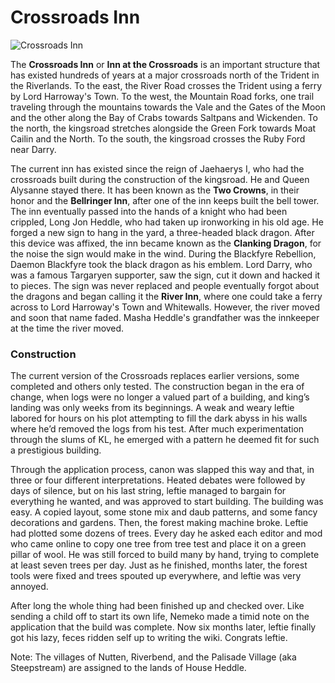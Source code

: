 

# Crossroads Inn

<Image src="https://cdn.sanity.io/images/1as7cn02/production/bf079093ecb8386dd69cf70ebc52edbd61986acd-1000x650.png?w=976&h=350&fit=crop&crop=center&auto=format" alt="Crossroads Inn" width={976} height={350}  />

<ProjectDetails
  floatRight
  region="Riverlands"
  house="House Heddle"
  type="Miscellaneous"
  status="Completed"
  warp="/warp crossroads"
  projectLead="Nemoko, leftie181"
  dateStarted="February 19, 2015"
  dateCompleted="February 19, 2015"
/>

The **Crossroads Inn** or **Inn at the Crossroads** is an important structure that has existed hundreds of years at a major crossroads north of the Trident in the Riverlands. To the east, the River Road crosses the Trident using a ferry by Lord Harroway's Town. To the west, the Mountain Road forks, one trail traveling through the mountains towards the Vale and the Gates of the Moon and the other along the Bay of Crabs towards Saltpans and Wickenden. To the north, the kingsroad stretches alongside the Green Fork towards Moat Cailin and the North. To the south, the kingsroad crosses the Ruby Ford near Darry.

The current inn has existed since the reign of Jaehaerys I, who had the crossroads built during the construction of the kingsroad. He and Queen Alysanne stayed there. It has been known as the **Two Crowns**, in their honor and the **Bellringer Inn**, after one of the inn keeps built the bell tower. The inn eventually passed into the hands of a knight who had been crippled, Long Jon Heddle, who had taken up ironworking in his old age. He forged a new sign to hang in the yard, a three-headed black dragon. After this device was affixed, the inn became known as the **Clanking Dragon**, for the noise the sign would make in the wind. During the Blackfyre Rebellion, Daemon Blackfyre took the black dragon as his emblem. Lord Darry, who was a famous Targaryen supporter, saw the sign, cut it down and hacked it to pieces. The sign was never replaced and people eventually forgot about the dragons and began calling it the **River Inn**, where one could take a ferry across to Lord Harroway's Town and Whitewalls. However, the river moved and soon that name faded. Masha Heddle's grandfather was the innkeeper at the time the river moved.  


### Construction

The current version of the Crossroads replaces earlier versions, some completed and others only tested. The construction began in the era of change, when logs were no longer a valued part of a building, and king’s landing was only weeks from its beginnings. A weak and weary leftie labored for hours on his plot attempting to fill the dark abyss in his walls where he’d removed the logs from his test. After much experimentation through the slums of KL, he emerged with a pattern he deemed fit for such a prestigious building.

Through the application process, canon was slapped this way and that, in three or four different interpretations. Heated debates were followed by days of silence, but on his last string, leftie managed to bargain for everything he wanted, and was approved to start building. The building was easy. A copied layout, some stone mix and daub patterns, and some fancy decorations and gardens. Then, the forest making machine broke. Leftie had plotted some dozens of trees. Every day he asked each editor and mod who came online to copy one tree from tree test and place it on a green pillar of wool. He was still forced to build many by hand, trying to complete at least seven trees per day. Just as he finished, months later, the forest tools were fixed and trees spouted up everywhere, and leftie was very annoyed.

After long the whole thing had been finished up and checked over. Like sending a child off to start its own life, Nemeko made a timid note on the application that the build was complete. Now six months later, leftie finally got his lazy, feces ridden self up to writing the wiki. Congrats leftie.

Note: The villages of Nutten, Riverbend, and the Palisade Village (aka Steepstream) are assigned to the lands of House Heddle.